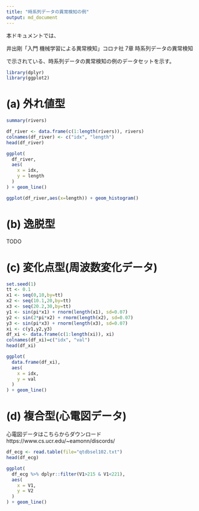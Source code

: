 ```yaml
---
title: "時系列データの異常検知の例"
output: md_document
---
```


本ドキュメントでは、

井出剛「入門 機械学習による異常検知」コロナ社 7章 時系列データの異常検知

で示されている、時系列データの異常検知の例のデータセットを示す。


```r
library(dplyr)
library(ggplot2)
```

# (a) 外れ値型

```r
summary(rivers)
```

```r
df_river <- data.frame(c(1:length(rivers)), rivers)
colnames(df_river) <- c("idx", "length")
head(df_river)
```


```r
ggplot(
  df_river,
  aes(
    x = idx,
    y = length
  )
) + geom_line()
```


```r
ggplot(df_river,aes(x=length)) + geom_histogram()
```


# (b) 逸脱型

TODO


# (c) 変化点型(周波数変化データ)

```r
set.seed(1)
tt <- 0.1
x1 <- seq(0,10,by=tt)
x2 <- seq(10.1,20,by=tt)
x3 <- seq(20.2,30,by=tt)
y1 <- sin(pi*x1) + rnorm(length(x1), sd=0.07)
y2 <- sin(2*pi*x2) + rnorm(length(x2), sd=0.07)
y3 <- sin(pi*x3) + rnorm(length(x3), sd=0.07)
xi <- c(y1,y2,y3)
df_xi <- data.frame(c(1:length(xi)), xi)
colnames(df_xi)=c("idx", "val")
head(df_xi)
```



```r
ggplot(
  data.frame(df_xi),
  aes(
    x = idx,
    y = val
  )
) + geom_line()
```


# (d) 複合型(心電図データ)

心電図データはこちらからダウンロード
https://www.cs.ucr.edu/~eamonn/discords/

```r
df_ecg <- read.table(file="qtdbsel102.txt")
head(df_ecg)
```

```r
ggplot(
  df_ecg %>% dplyr::filter(V1>215 & V1<221),
  aes(
    x = V1,
    y = V2
  )
) + geom_line()
```
